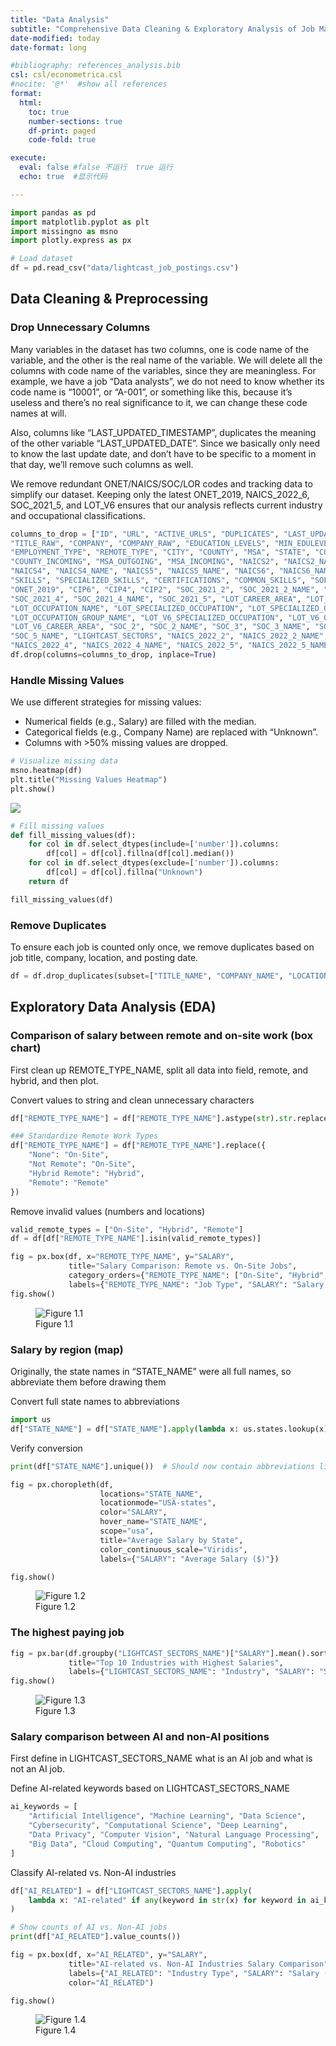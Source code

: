 ```yaml
---
title: "Data Analysis"
subtitle: "Comprehensive Data Cleaning & Exploratory Analysis of Job Market Trends"
date-modified: today
date-format: long

#bibliography: references_analysis.bib
csl: csl/econometrica.csl
#nocite: '@*'  #show all references
format: 
  html:
    toc: true
    number-sections: true
    df-print: paged
    code-fold: true

execute:
  eval: false #false 不运行  true 运行
  echo: true  #显示代码

---
```


```python
import pandas as pd
import matplotlib.pyplot as plt
import missingno as msno
import plotly.express as px

# Load dataset
df = pd.read_csv("data/lightcast_job_postings.csv")
```


##  Data Cleaning & Preprocessing
###  Drop Unnecessary Columns

  Many variables in the dataset has two columns, one is code name of the variable, and the other is the real name of the variable. We will delete all the columns with code name of the variables, since they are meaningless. For example, we have a job "Data analysts", we do not need to know whether its code name is "10001", or "A-001", or something like this, because it's useless and there's no real significance to it, we can change these code names at will.

  Also, columns like "LAST_UPDATED_TIMESTAMP", duplicates the meaning of the other variable "LAST_UPDATED_DATE". Since we basically only need to know the last update date, and don't have to be specific to a moment in that day, we'll remove such columns as well.  

  We remove redundant ONET/NAICS/SOC/LOR codes and tracking data to simplify our dataset. Keeping only the latest ONET_2019, NAICS_2022_6, SOC_2021_5, and LOT_V6 ensures that our analysis reflects current industry and occupational classifications.


```python
columns_to_drop = ["ID", "URL", "ACTIVE_URLS", "DUPLICATES", "LAST_UPDATED_TIMESTAMP", "ACTIVE_SOURCES_INFO",
"TITLE_RAW", "COMPANY", "COMPANY_RAW", "EDUCATION_LEVELS", "MIN_EDULEVELS", "MAX_EDULEVELS",
"EMPLOYMENT_TYPE", "REMOTE_TYPE", "CITY", "COUNTY", "MSA", "STATE", "COUNTY_OUTGOING",
"COUNTY_INCOMING", "MSA_OUTGOING", "MSA_INCOMING", "NAICS2", "NAICS2_NAME", "NAICS3", "NAICS3_NAME",
"NAICS4", "NAICS4_NAME", "NAICS5", "NAICS5_NAME", "NAICS6", "NAICS6_NAME", "TITLE", "TITLE_CLEAN",
"SKILLS", "SPECIALIZED_SKILLS", "CERTIFICATIONS", "COMMON_SKILLS", "SOFTWARE_SKILLS", "ONET", "ONET_NAME",
"ONET_2019", "CIP6", "CIP4", "CIP2", "SOC_2021_2", "SOC_2021_2_NAME", "SOC_2021_3", "SOC_2021_3_NAME",
"SOC_2021_4", "SOC_2021_4_NAME", "SOC_2021_5", "LOT_CAREER_AREA", "LOT_CAREER_AREA_NAME", "LOT_OCCUPATION",
"LOT_OCCUPATION_NAME", "LOT_SPECIALIZED_OCCUPATION", "LOT_SPECIALIZED_OCCUPATION_NAME", "LOT_OCCUPATION_GROUP",
"LOT_OCCUPATION_GROUP_NAME", "LOT_V6_SPECIALIZED_OCCUPATION", "LOT_V6_OCCUPATION", "LOT_V6_OCCUPATION_GROUP",
"LOT_V6_CAREER_AREA", "SOC_2", "SOC_2_NAME", "SOC_3", "SOC_3_NAME", "SOC_4", "SOC_4_NAME", "SOC_5",
"SOC_5_NAME", "LIGHTCAST_SECTORS", "NAICS_2022_2", "NAICS_2022_2_NAME", "NAICS_2022_3", "NAICS_2022_3_NAME",
"NAICS_2022_4", "NAICS_2022_4_NAME", "NAICS_2022_5", "NAICS_2022_5_NAME", "NAICS_2022_6"]
df.drop(columns=columns_to_drop, inplace=True)
```

### Handle Missing Values

  We use different strategies for missing values:

  - Numerical fields (e.g., Salary) are filled with the median.
  - Categorical fields (e.g., Company Name) are replaced with "Unknown".
  - Columns with >50% missing values are dropped.

```python
# Visualize missing data
msno.heatmap(df)
plt.title("Missing Values Heatmap")
plt.show()
```

![](./images/missing_data.png)

```python
# Fill missing values
def fill_missing_values(df):
    for col in df.select_dtypes(include=['number']).columns:
        df[col] = df[col].fillna(df[col].median()) 
    for col in df.select_dtypes(exclude=['number']).columns:
        df[col] = df[col].fillna("Unknown")  
    return df

fill_missing_values(df)
```


### Remove Duplicates

To ensure each job is counted only once, we remove duplicates based on job title, company, location, and posting date.

```python
df = df.drop_duplicates(subset=["TITLE_NAME", "COMPANY_NAME", "LOCATION", "POSTED"], keep="first")
```

## Exploratory Data Analysis (EDA)

### Comparison of salary between remote and on-site work (box chart)
First clean up REMOTE_TYPE_NAME, split all data into field, remote, and hybrid, and then plot.

Convert values to string and clean unnecessary characters
```python
df["REMOTE_TYPE_NAME"] = df["REMOTE_TYPE_NAME"].astype(str).str.replace(r"[\[\]']", "", regex=True).str.strip()

### Standardize Remote Work Types
df["REMOTE_TYPE_NAME"] = df["REMOTE_TYPE_NAME"].replace({
    "None": "On-Site",  
    "Not Remote": "On-Site",
    "Hybrid Remote": "Hybrid",
    "Remote": "Remote"
})
```

Remove invalid values (numbers and locations)
```python
valid_remote_types = ["On-Site", "Hybrid", "Remote"]
df = df[df["REMOTE_TYPE_NAME"].isin(valid_remote_types)]
```

```python
fig = px.box(df, x="REMOTE_TYPE_NAME", y="SALARY",
             title="Salary Comparison: Remote vs. On-Site Jobs",
             category_orders={"REMOTE_TYPE_NAME": ["On-Site", "Hybrid", "Remote"]},
             labels={"REMOTE_TYPE_NAME": "Job Type", "SALARY": "Salary ($)"})
fig.show()
```

![Figure 1.1](./images/box_chart.png)

### Salary by region (map)
Originally, the state names in "STATE_NAME" were all full names, so abbreviate them before drawing them

Convert full state names to abbreviations
```python
import us
df["STATE_NAME"] = df["STATE_NAME"].apply(lambda x: us.states.lookup(x).abbr if pd.notna(x) else x)
```

Verify conversion
```python
print(df["STATE_NAME"].unique())  # Should now contain abbreviations like 'CA', 'TX', 'ME'

fig = px.choropleth(df, 
                    locations="STATE_NAME", 
                    locationmode="USA-states",
                    color="SALARY", 
                    hover_name="STATE_NAME",
                    scope="usa", 
                    title="Average Salary by State",
                    color_continuous_scale="Viridis",
                    labels={"SALARY": "Average Salary ($)"})

fig.show()
```

![Figure 1.2](./images/map.png)

### The highest paying job
```python
fig = px.bar(df.groupby("LIGHTCAST_SECTORS_NAME")["SALARY"].mean().sort_values(ascending=False).head(10),
             title="Top 10 Industries with Highest Salaries",
             labels={"LIGHTCAST_SECTORS_NAME": "Industry", "SALARY": "Salary ($)"})
fig.show()
```

![Figure 1.3](./images/highest_paying_job.png)

### Salary comparison between AI and non-AI positions
First define in LIGHTCAST_SECTORS_NAME what is an AI job and what is not an AI job.

Define AI-related keywords based on LIGHTCAST_SECTORS_NAME
```python
ai_keywords = [
    "Artificial Intelligence", "Machine Learning", "Data Science",
    "Cybersecurity", "Computational Science", "Deep Learning",
    "Data Privacy", "Computer Vision", "Natural Language Processing",
    "Big Data", "Cloud Computing", "Quantum Computing", "Robotics"
]
```

Classify AI-related vs. Non-AI industries
```python
df["AI_RELATED"] = df["LIGHTCAST_SECTORS_NAME"].apply(
    lambda x: "AI-related" if any(keyword in str(x) for keyword in ai_keywords) else "Non-AI"
)

# Show counts of AI vs. Non-AI jobs
print(df["AI_RELATED"].value_counts())
```

```python
fig = px.box(df, x="AI_RELATED", y="SALARY",
             title="AI-related vs. Non-AI Industries Salary Comparison",
             labels={"AI_RELATED": "Industry Type", "SALARY": "Salary ($)"},
             color="AI_RELATED")

fig.show()
```

![Figure 1.4](./images/salary_comparision.png)
